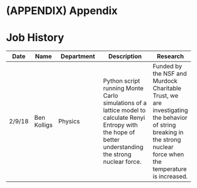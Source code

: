 # (APPENDIX) Appendix {-} 

# Job History

Date | Name | Department | Description | Research
---- | ---- | ---------- | ----------- | --------
2/9/18 | Ben Kolligs | Physics | Python script running Monte Carlo simulations of a lattice model to calculate Renyi Entropy with the hope of better understanding the strong nuclear force. | Funded by the NSF and Murdock Charitable Trust, we are investigating the behavior of string breaking in the strong nuclear force when the temperature is increased.